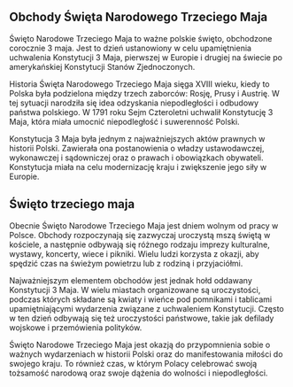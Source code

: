 ## Obchody Święta Narodowego Trzeciego Maja

Święto Narodowe Trzeciego Maja to ważne polskie święto, obchodzone corocznie 3 maja. Jest to dzień ustanowiony w celu upamiętnienia uchwalenia Konstytucji 3 Maja, pierwszej w Europie i drugiej na świecie po amerykańskiej Konstytucji Stanów Zjednoczonych.

Historia Święta Narodowego Trzeciego Maja sięga XVIII wieku, kiedy to Polska była podzielona między trzech zaborców: Rosję, Prusy i Austrię. W tej sytuacji narodziła się idea odzyskania niepodległości i odbudowy państwa polskiego. W 1791 roku Sejm Czteroletni uchwalił Konstytucję 3 Maja, która miała umocnić niepodległość i suwerenność Polski.

Konstytucja 3 Maja była jednym z najważniejszych aktów prawnych w historii Polski. Zawierała ona postanowienia o władzy ustawodawczej, wykonawczej i sądowniczej oraz o prawach i obowiązkach obywateli. Konstytucja miała na celu modernizację kraju i zwiększenie jego siły w Europie.

## Święto trzeciego maja

Obecnie Święto Narodowe Trzeciego Maja jest dniem wolnym od pracy w Polsce. Obchody rozpoczynają się zazwyczaj uroczystą mszą świętą w kościele, a następnie odbywają się różnego rodzaju imprezy kulturalne, wystawy, koncerty, wiece i pikniki. Wielu ludzi korzysta z okazji, aby spędzić czas na świeżym powietrzu lub z rodziną i przyjaciółmi.

Najważniejszym elementem obchodów jest jednak hołd oddawany Konstytucji 3 Maja. W wielu miastach organizowane są uroczystości, podczas których składane są kwiaty i wieńce pod pomnikami i tablicami upamiętniającymi wydarzenia związane z uchwaleniem Konstytucji. Często w ten dzień odbywają się też uroczystości państwowe, takie jak defilady wojskowe i przemówienia polityków.

Święto Narodowe Trzeciego Maja jest okazją do przypomnienia sobie o ważnych wydarzeniach w historii Polski oraz do manifestowania miłości do swojego kraju. To również czas, w którym Polacy celebrować swoją tożsamość narodową oraz swoje dążenia do wolności i niepodległości.
